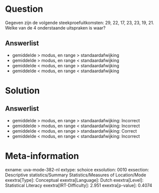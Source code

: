 Question
========

Gegeven zijn de volgende steekproefuitkomsten: 29, 22, 17, 23, 23, 19,
21. Welke van de 4 onderstaande uitspraken is waar?

Answerlist
----------

* gemiddelde > modus, en range > standaardafwijking
* gemiddelde > modus, en range < standaardafwijking
* gemiddelde < modus, en range > standaardafwijking
* gemiddelde < modus, en range < standaardafwijking

Solution
========

Answerlist
----------

* gemiddelde > modus, en range > standaardafwijking: Incorrect
* gemiddelde > modus, en range < standaardafwijking: Incorrect
* gemiddelde < modus, en range > standaardafwijking: Correct
* gemiddelde < modus, en range < standaardafwijking: Incorrect

Meta-information
================
exname: uva-mode-382-nl
extype: schoice
exsolution: 0010
exsection: Descriptive statistics/Summary Statistics/Measures of Location/Mode
exextra[Type]: Conceptual
exextra[Language]: Dutch
exextra[Level]: Statistical Literacy
exextra[IRT-Difficulty]: 2.951
exextra[p-value]: 0.4074
